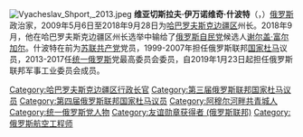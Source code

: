 {{BLP unsourced|time=2020-08-19T09:42:15+00:00}}
[[File:Vyacheslav_Shport,_2013.jpeg|thumb]]
'''维亚切斯拉夫·伊万诺维奇·什波特'''（{{lang-ru|Вячеслав Иванович Шпорт}}，{{bd|1954年|6月16日||}}）[[俄罗斯|俄罗斯]]政治家，2009年5月6日至2018年9月28日为[[哈巴罗夫斯克边疆区|哈巴罗夫斯克边疆区]]州长。2018年9月，他在哈巴罗夫斯克边疆区州长选举中输给了[[俄罗斯自民党|俄罗斯自民党]]候选人[[谢尔盖·富尔加尔|谢尔盖·富尔加尔]]。什波特在前为[[苏联共产党|苏联共产党]]党员，1999-2007年担任俄罗斯联邦[[国家杜马|国家杜马]]议员，2013-2017任[[统一俄罗斯|统一俄罗斯]]党最高委员会委员，自2019年1月23日起担任俄罗斯联邦军事工业委员会成员。

[[Category:哈巴罗夫斯克边疆区行政长官|Category:哈巴罗夫斯克边疆区行政长官]]
[[Category:第三届俄罗斯联邦国家杜马议员|Category:第三届俄罗斯联邦国家杜马议员]]
[[Category:第四届俄罗斯联邦国家杜马议员|Category:第四届俄罗斯联邦国家杜马议员]]
[[Category:阿穆尔河畔共青城人|Category:阿穆尔河畔共青城人]]
[[Category:统一俄罗斯党人物|Category:统一俄罗斯党人物]]
[[Category:友谊勋章获得者_(俄罗斯联邦)|Category:友谊勋章获得者 (俄罗斯联邦)]]
[[Category:俄罗斯航空工程师|Category:俄罗斯航空工程师]]